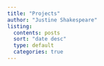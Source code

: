 ```yaml
---
title: "Projects"
author: "Justine Shakespeare"
listing: 
  contents: posts
  sort: "date desc"
  type: default
  categories: true
---
```



